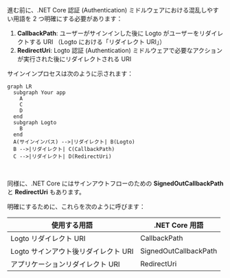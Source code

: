 
進む前に、.NET Core 認証 (Authentication) ミドルウェアにおける混乱しやすい用語を 2 つ明確にする必要があります：

1. **CallbackPath**: ユーザーがサインインした後に Logto がユーザーをリダイレクトする URI （Logto における「リダイレクト URI」）
2. **RedirectUri**: Logto 認証 (Authentication) ミドルウェアで必要なアクションが実行された後にリダイレクトされる URI

サインインプロセスは次のように示されます：

```mermaid
graph LR
  subgraph Your app
    A
    C
    D
  end
  subgraph Logto
    B
  end
  A(サインインパス) -->|リダイレクト| B(Logto)
  B -->|リダイレクト| C(CallbackPath)
  C -->|リダイレクト| D(RedirectUri)
```

<br />

同様に、.NET Core にはサインアウトフローのための **SignedOutCallbackPath** と **RedirectUri** もあります。

明確にするために、これらを次のように呼びます：

| 使用する用語                         | .NET Core 用語        |
| ------------------------------------ | --------------------- |
| Logto リダイレクト URI               | CallbackPath          |
| Logto サインアウト後リダイレクト URI | SignedOutCallbackPath |
| アプリケーションリダイレクト URI     | RedirectUri           |

<RegardingRedirectBasedSignIn />
